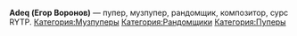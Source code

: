 {{Инфобокс для пуперов
|title2=Adeq
|другие_ники=
|image3=Пример
|сферы_творчества=RYTP, RYTPMV, Музыка
|год_начала=27 июня 2013
|image4=Пример
|имя_фамилия=Егор Воронов
|дата_рождения=
|место_проживания=
|ссылки=
*[https://www.youtube.com/user/EgorVoronov YouTube]
*[https://vk.com/voronov_egor Вконтакте]
}}
'''Adeq (Егор Воронов)''' — пупер, музпупер, рандомщик, композитор, сурс RYTP.
[[Категория:Музпуперы]]
[[Категория:Рандомщики]]
[[Категория:Пуперы]]